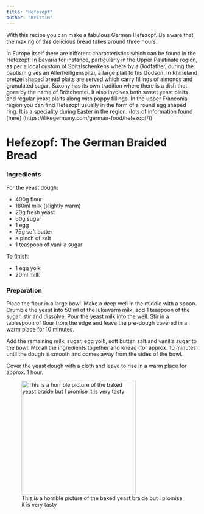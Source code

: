 ```yaml
---
title: "Hefezopf"
author: "Kristin"
---
```


With this recipe you can make a fabulous German Hefezopf. Be aware that the making of this delicious bread takes around three hours.

::: {.callout-note appearance="simple"}
In Europe itself there are different characteristics which can be found in the Hefezopf. In Bavaria for instance, particularly in the Upper Palatinate region, as per a local custom of Spitzlschenkens where by a Godfather, during the baptism gives an Allerheiligenspitzi, a large plait to his Godson. In Rhineland pretzel shaped bread plaits are served which carry fillings of almonds and granulated sugar. Saxony has its own tradition where there is a dish that goes by the name of Brötchentei. It also involves both sweet yeast plaits and regular yeast plaits along with poppy fillings. In the upper Franconia region you can find Hefezopf usually in the form of a round egg shaped ring. It is a speciality during Easter in the region. (lots of information found [here] (https://ilikegermany.com/german-food/hefezopf/))
:::

# Hefezopf: The German Braided Bread

### Ingredients

For the yeast dough:

-   400g flour
-   180ml milk (slightly warm)
-   20g fresh yeast
-   60g sugar
-   1 egg
-   75g soft butter
-   a pinch of salt
-   1 teaspoon of vanilla sugar

To finish:

-   1 egg yolk
-   20ml milk

### Preparation

Place the flour in a large bowl. Make a deep well in the middle with a spoon. Crumble the yeast into 50 ml of the lukewarm milk, add 1 teaspoon of the sugar, stir and dissolve. Pour the yeast milk into the well. Stir in a tablespoon of flour from the edge and leave the pre-dough covered in a warm place for 10 minutes.

Add the remaining milk, sugar, egg yolk, soft butter, salt and vanilla sugar to the bowl. Mix all the ingredients together and knead (for approx. 10 minutes) until the dough is smooth and comes away from the sides of the bowl.

Cover the yeast dough with a cloth and leave to rise in a warm place for approx. 1 hour.








![This is a horrible picture of the baked yeast braide but I promise it is very tasty](images/Hefezopf.jpeg){width="300"}

